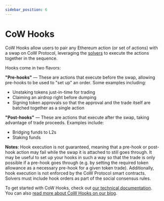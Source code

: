 ```yaml
---
sidebar_position: 6
---
```


# CoW Hooks

CoW Hooks allow users to pair any Ethereum action (or set of actions) with a swap on CoW Protocol, leveraging the [solvers](cow-protocol/concepts/introduction/solvers) to execute the actions together in the sequence. 

Hooks come in two flavors:

**"Pre-hooks"** — These are actions that execute before the swap, allowing pre-hooks to be used to "set up" an order. Some examples including:

- Unstaking tokens just-in-time for trading
- Claiming an airdrop right before dumping
- Signing token approvals so that the approval and the trade itself are batched together as a single action

**"Post-hooks"** — These are actions that execute after the swap, taking advantage of trade proceeds. Examples include: 

- Bridging funds to L2s
- Staking funds

**Notes**: Hook execution is not guaranteed, meaning that a pre-hook or post-hook action may fail while the swap it is attached to still goes through. It may be useful to set up your hooks in such a way so that the trade is only possible if a pre-hook goes through (e.g. by setting the required token allowance as a necessary pre-hook for a given token trade). Additionally, hook execution is not enforced by the CoW Protocol smart contracts. Solvers must include hook orders as part of the social consensus rules.

To get started with CoW Hooks, check out [our technical documentation](cow-protocol/reference/core/intents/hooks). You can also [read more about CoW Hooks on our blog](https://blog.cow.fi/cow-hooks-you-are-in-control-480ccb40044a).
